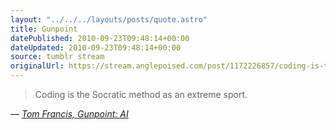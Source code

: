 ```yaml
---
layout: "../../../layouts/posts/quote.astro"
title: Gunpoint
datePublished: 2010-09-23T09:48:14+00:00
dateUpdated: 2010-09-23T09:48:14+00:00
source: tumblr stream
originalUrl: https://stream.anglepoised.com/post/1172226857/coding-is-the-socratic-method-as-an-extreme-sport
---
```


> Coding is the Socratic method as an extreme sport.

— <cite>[Tom Francis, _Gunpoint: AI_](https://www.pentadact.com/2010-09-19-gunpoint-ai/)</cite>
